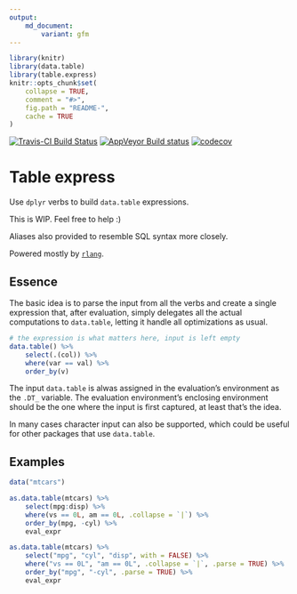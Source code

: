 ```yaml
---
output:
    md_document:
        variant: gfm
---
```


<!-- README.md is generated from README.Rmd. Please edit that file -->

```r
library(knitr)
library(data.table)
library(table.express)
knitr::opts_chunk$set(
    collapse = TRUE,
    comment = "#>",
    fig.path = "README-",
    cache = TRUE
)
```

[![Travis-CI Build Status](https://travis-ci.org/asardaes/table.express.svg?branch=master)](https://travis-ci.org/asardaes/table.express)
[![AppVeyor Build status](https://ci.appveyor.com/api/projects/status/bb9606tfe648gajn?svg=true)](https://ci.appveyor.com/project/asardaes/table-express)
[![codecov](https://codecov.io/gh/asardaes/table.express/branch/master/graph/badge.svg)](https://codecov.io/gh/asardaes/table.express)


# Table express

Use `dplyr` verbs to build `data.table` expressions.

This is WIP. Feel free to help :)

Aliases also provided to resemble SQL syntax more closely.

Powered mostly by [`rlang`](http://cran.r-project.org/package=rlang).

## Essence

The basic idea is to parse the input from all the verbs and create a single expression that, after evaluation,
simply delegates all the actual computations to `data.table`,
letting it handle all optimizations as usual.

```r
# the expression is what matters here, input is left empty
data.table() %>%
    select(.(col)) %>%
    where(var == val) %>%
    order_by(v)
```

The input `data.table` is alwas assigned in the evaluation's environment as the `.DT_` variable.
The evaluation environment's enclosing environment should be the one where the input is first captured,
at least that's the idea.

In many cases character input can also be supported,
which could be useful for other packages that use `data.table`.

## Examples

```r
data("mtcars")

as.data.table(mtcars) %>%
    select(mpg:disp) %>%
    where(vs == 0L, am == 0L, .collapse = `|`) %>%
    order_by(mpg, -cyl) %>%
    eval_expr

as.data.table(mtcars) %>%
    select("mpg", "cyl", "disp", with = FALSE) %>%
    where("vs == 0L", "am == 0L", .collapse = `|`, .parse = TRUE) %>%
    order_by("mpg", "-cyl", .parse = TRUE) %>%
    eval_expr
```
